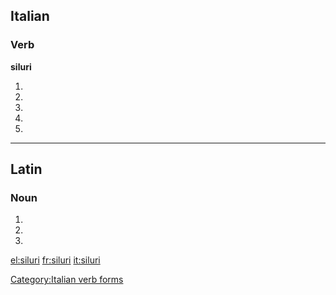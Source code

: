 ==Italian==

===Verb===
'''siluri'''

# {{conjugation of|silurare||2|s|pres|ind|lang=it}}
# {{conjugation of|silurare||1|s|pres|sub|lang=it}}
# {{conjugation of|silurare||2|s|pres|sub|lang=it}}
# {{conjugation of|silurare||3|s|pres|sub|lang=it}}
# {{conjugation of|silurare||3|s|imp|lang=it}}

[[Category:Italian verb forms]]

----

==Latin==

===Noun===
{{la-noun-form|silūrī}}

# {{inflection of|silūrus||nom|p|lang=la}}
# {{inflection of|silūrus||gen|s|lang=la}}
# {{inflection of|silūrus||voc|p|lang=la}}

[[el:siluri]]
[[fr:siluri]]
[[it:siluri]]